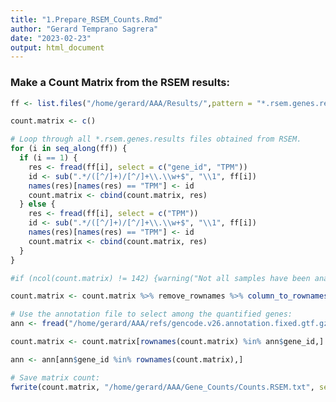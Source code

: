 ```yaml
---
title: "1.Prepare_RSEM_Counts.Rmd"
author: "Gerard Temprano Sagrera"
date: "2023-02-23"
output: html_document
---
```


### Make a Count Matrix from the RSEM results:

```r
ff <- list.files("/home/gerard/AAA/Results/",pattern = "*.rsem.genes.results", recursive = T, full.names = T)

count.matrix <- c()

# Loop through all *.rsem.genes.results files obtained from RSEM.
for (i in seq_along(ff)) {
  if (i == 1) {
    res <- fread(ff[i], select = c("gene_id", "TPM"))
    id <- sub(".*/([^/]+)/[^/]+\\.\\w+$", "\\1", ff[i])
    names(res)[names(res) == "TPM"] <- id
    count.matrix <- cbind(count.matrix, res)
  } else {
    res <- fread(ff[i], select = c("TPM"))
    id <- sub(".*/([^/]+)/[^/]+\\.\\w+$", "\\1", ff[i])
    names(res)[names(res) == "TPM"] <- id
    count.matrix <- cbind(count.matrix, res)
  }
}

#if (ncol(count.matrix) != 142) {warning("Not all samples have been analyzed")}

count.matrix <- count.matrix %>% remove_rownames %>% column_to_rownames(var="gene_id")
```


```r
# Use the annotation file to select among the quantified genes:
ann <- fread("/home/gerard/AAA/refs/gencode.v26.annotation.fixed.gtf.gz")

count.matrix <- count.matrix[rownames(count.matrix) %in% ann$gene_id,]
```


```r
ann <- ann[ann$gene_id %in% rownames(count.matrix),]

# Save matrix count:
fwrite(count.matrix, "/home/gerard/AAA/Gene_Counts/Counts.RSEM.txt", sep = "\t", row.names = T)
```















